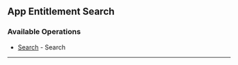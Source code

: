 
## App Entitlement Search

### Available Operations

* [Search](/python/app_entitlement_search/search) - Search

---
<Search />
